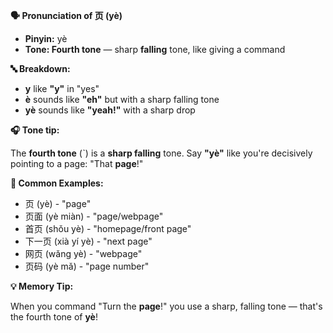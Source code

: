 **🗣️ Pronunciation of 页 (yè)**

- **Pinyin:** yè
- **Tone: Fourth tone** — sharp **falling** tone, like giving a command

**🔤 Breakdown:**

- **y** like **"y"** in "yes"
- **è** sounds like **"eh"** but with a sharp falling tone
- **yè** sounds like **"yeah!"** with a sharp drop

**🎧 Tone tip:**

The **fourth tone** (ˋ) is a **sharp falling** tone. Say **"yè"** like you're decisively pointing to
a page: "That **page**!"

**📝 Common Examples:**

- 页 (yè) - "page"
- 页面 (yè miàn) - "page/webpage"
- 首页 (shǒu yè) - "homepage/front page"
- 下一页 (xià yí yè) - "next page"
- 网页 (wǎng yè) - "webpage"
- 页码 (yè mǎ) - "page number"

**💡 Memory Tip:**

When you command "Turn the **page**!" you use a sharp, falling tone — that's the fourth tone of
**yè**!
